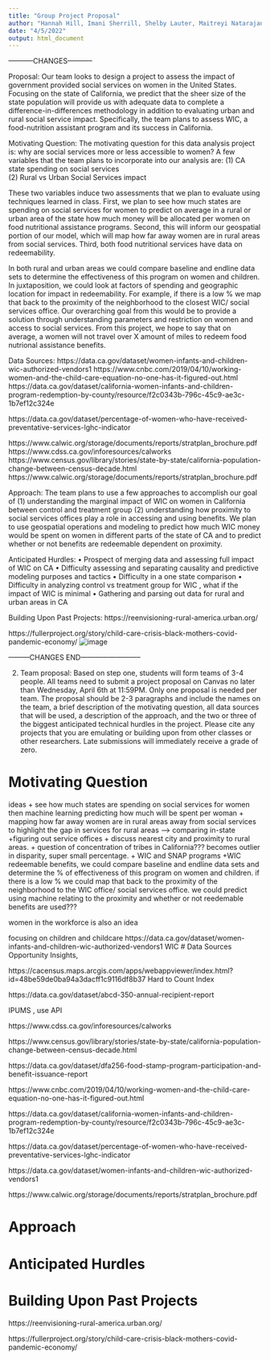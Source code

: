 ---
title: "Group Project Proposal"
author: "Hannah Hill, Imani Sherrill, Shelby Lauter, Maitreyi Natarajan"
date: "4/5/2022"
output: html_document
---


-----------CHANGES-----------

Proposal: 
Our team looks to design a project to assess the impact of government provided social services on women in the United States. Focusing on the state of California, we predict that the sheer size of the state population will provide us with adequate data to complete a difference-in-differences methodology in addition to evaluating urban and rural social service impact. Specifically, the team plans to assess WIC, a food-nutrition assistant program and its success in California. 

Motivating Question: 
The motivating question for this data analysis project is: why are social services more or less accessible to women? A few variables that the team plans to incorporate into our analysis are: 
(1)	CA state spending on social services  
(2)	Rural vs Urban Social Services impact 

These two variables induce two assessments that we plan to evaluate using techniques learned in class. First, we plan to see how much states are spending on social services for women to predict on average in a rural or urban area of the state how much money will be allocated per women on food nutritional assistance programs. Second, this will inform our geospatial portion of our model, which will map how far away women are in rural areas from social services. Third, both food nutritional services have data on redeemability.

 In both rural and urban areas we could compare baseline and endline data sets to determine the effectiveness of this program on women and children. In juxtaposition, we could look at factors of spending and geographic location for impact in redeemability. For example, if there is a low % we map that back to the proximity of the neighborhood to the closest WIC/ social services office. Our overarching goal from this would be to provide a solution through understanding parameters and restriction on women and access to social services. From this project, we hope to say that on average, a women will not travel over X amount of miles to redeem food nutrional assistance benefits. 


Data Sources: 
https://data.ca.gov/dataset/women-infants-and-children-wic-authorized-vendors1 
https://www.cnbc.com/2019/04/10/working-women-and-the-child-care-equation-no-one-has-it-figured-out.html
https://data.ca.gov/dataset/california-women-infants-and-children-program-redemption-by-county/resource/f2c0343b-796c-45c9-ae3c-1b7ef12c324e

https://data.ca.gov/dataset/percentage-of-women-who-have-received-preventative-services-lghc-indicator



https://www.calwic.org/storage/documents/reports/stratplan_brochure.pdf
https://www.cdss.ca.gov/inforesources/calworks
https://www.census.gov/library/stories/state-by-state/california-population-change-between-census-decade.html
https://www.calwic.org/storage/documents/reports/stratplan_brochure.pdf 


Approach: 
The team plans to use a few approaches to accomplish our goal of (1) understanding the marginal impact of WIC on women in California between control and treatment group (2) understanding how proximity to social services offices play a role in accessing and using benefits. We plan to use geospatial operations and modeling to predict how much WIC money would be spent on women in different parts of the state of CA and to predict whether or not benefits are redeemable dependent on proximity. 

Anticipated Hurdles: 
•	Prospect of merging data and assessing full impact of WIC on CA
•	Difficulty assessing and separating causality and predictive modeling purposes and tactics 
•	Difficulty in a one state comparison
•	Difficulty in analyzing control vs treatment group for WIC , what if the impact of WIC is minimal 
•	Gathering and parsing out data for rural and urban areas in CA 

Building Upon Past Projects: 
https://reenvisioning-rural-america.urban.org/

https://fullerproject.org/story/child-care-crisis-black-mothers-covid-pandemic-economy/ 
![image](https://user-images.githubusercontent.com/99369244/162017426-da60d6ff-89c6-4520-b2ae-9954ed3a7ed2.png)




---------CHANGES END--------------------------

2. Team proposal: Based on step one, students will form teams of 3-4 people. All teams need to submit
a project proposal on Canvas no later than Wednesday, April 6th at 11:59PM. Only one proposal
is needed per team. The proposal should be 2-3 paragraphs and include the names on the team, a
brief description of the motivating question, all data sources that will be used, a description of the
approach, and the two or three of the biggest anticipated technical hurdles in the project. Please cite
any projects that you are emulating or building upon from other classes or other researchers. Late
submissions will immediately receive a grade of zero.


# Motivating Question
ideas
+ see how much states are spending on social services for women then machine learning predicting how much will be spent per woman
+ mapping how far away women are in rural areas away from social services to highlight the gap in services for rural areas
--> comparing in-state 
+figuring out service offices 
+ discuss nearest city and proximity to rural areas. 
+ question of concentration of tribes in California??? becomes outlier in disparity, super small percentage.
+ WIC and SNAP programs 
+WIC redeemable benefits, we could compare baseline and endline data sets and determine the % of effectiveness of this program on women and children. if there is a low % we could map that back to the proximity of the neighborhood to the WIC office/ social services office. we could predict using machine relating to the proximity and whether or not reedemable benefits are used??? 



women in the workforce is also an idea

focusing on children and childcare
https://data.ca.gov/dataset/women-infants-and-children-wic-authorized-vendors1 WIC
# Data Sources
Opportunity Insights, 

https://cacensus.maps.arcgis.com/apps/webappviewer/index.html?id=48be59de0ba94a3dacff1c9116df8b37 Hard to Count Index

https://data.ca.gov/dataset/abcd-350-annual-recipient-report

IPUMS , use API

https://www.cdss.ca.gov/inforesources/calworks

https://www.census.gov/library/stories/state-by-state/california-population-change-between-census-decade.html

https://data.ca.gov/dataset/dfa256-food-stamp-program-participation-and-benefit-issuance-report

https://www.cnbc.com/2019/04/10/working-women-and-the-child-care-equation-no-one-has-it-figured-out.html

https://data.ca.gov/dataset/california-women-infants-and-children-program-redemption-by-county/resource/f2c0343b-796c-45c9-ae3c-1b7ef12c324e

https://data.ca.gov/dataset/percentage-of-women-who-have-received-preventative-services-lghc-indicator

https://data.ca.gov/dataset/women-infants-and-children-wic-authorized-vendors1

https://www.calwic.org/storage/documents/reports/stratplan_brochure.pdf



# Approach

# Anticipated Hurdles

# Building Upon Past Projects
https://reenvisioning-rural-america.urban.org/

https://fullerproject.org/story/child-care-crisis-black-mothers-covid-pandemic-economy/
